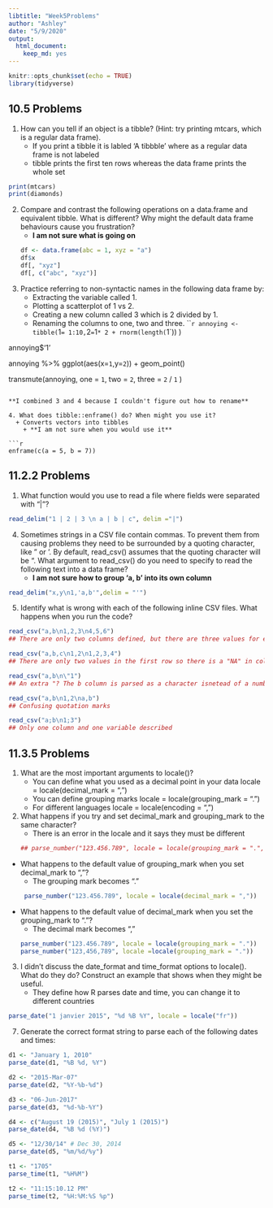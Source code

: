 ```yaml
---
libtitle: "Week5Problems"
author: "Ashley"
date: "5/9/2020"
output: 
  html_document: 
    keep_md: yes
---
```


```r
knitr::opts_chunk$set(echo = TRUE)
library(tidyverse)
```

## 10.5 Problems

1. How can you tell if an object is a tibble? (Hint: try printing mtcars, which is a regular data frame).
    + If you print a tibble it is labled 'A tibbble' where as a regular data frame is not labeled
    + tibble prints the first ten rows whereas the data frame prints the whole set 
  
```r
print(mtcars)
print(diamonds)
```

2. Compare and contrast the following operations on a data.frame and equivalent tibble. What is different? Why might the default data frame behaviours cause you frustration?
    + **I am not sure what is going on** 
```r
df <- data.frame(abc = 1, xyz = "a")
df$x
df[, "xyz"]
df[, c("abc", "xyz")]
```

3. Practice referring to non-syntactic names in the following data frame by:
    + Extracting the variable called 1.
    + Plotting a scatterplot of 1 vs 2.
    + Creating a new column called 3 which is 2 divided by 1.
    + Renaming the columns to one, two and three.
```r
annoying <- tibble(
  `1` = 1:10,
  `2` = `1` * 2 + rnorm(length(`1`))
)

annoying$'1'

annoying %>% ggplot(aes(x=`1`,y=`2`)) + geom_point()

transmute(annoying, 
            one = `1`,
            two = `2`,
             three = `2` / `1` )
  
```

**I combined 3 and 4 because I couldn't figure out how to rename**

4. What does tibble::enframe() do? When might you use it? 
  + Converts vectors into tibbles 
    + **I am not sure when you would use it**
  
```r
enframe(c(a = 5, b = 7))
```

## 11.2.2 Problems

1. What function would you use to read a file where fields were separated with
“|”?
```r

read_delim("1 | 2 | 3 \n a | b | c", delim ="|")
``` 
4. Sometimes strings in a CSV file contain commas. To prevent them from causing problems they need to be surrounded by a quoting character, like " or '. By default, read_csv() assumes that the quoting character will be ". What argument to read_csv() do you need to specify to read the following text into a data frame?
    + **I am not sure how to group 'a, b' into its own column**

```r
read_delim("x,y\n1,'a,b'",delim = "'")
```

5. Identify what is wrong with each of the following inline CSV files. What happens when you run the code?

```r
read_csv("a,b\n1,2,3\n4,5,6")
## There are only two columns defined, but there are three values for each row, the last values for each row are dropped

read_csv("a,b,c\n1,2\n1,2,3,4")
## There are only two values in the first row so there is a "NA" in column c, and the extra value in the second row is dropped

read_csv("a,b\n\"1")
## An extra "? The b column is parsed as a character isnetead of a number and there is a NA in the second column. 

read_csv("a,b\n1,2\na,b")
## Confusing quotation marks

read_csv("a;b\n1;3")
## Only one column and one variable described 

```

## 11.3.5 Problems
1. What are the most important arguments to locale()?
    + You can define what you used as a decimal point in your data locale = locale(decimal_mark = ",")
    + You can define grouping marks  locale = locale(grouping_mark = ".")
    + For different languages  locale = locale(encoding = ",")
  
2. What happens if you try and set decimal_mark and grouping_mark to the same character? 
     + There is an error in the locale and it says they must be different 
```r
## parse_number("123.456.789", locale = locale(grouping_mark = ".", decimal_mark = "."))
```
  + What happens to the default value of grouping_mark when you set decimal_mark to “,”? 
    + The grouping mark becomes "."
```r
 parse_number("123.456.789", locale = locale(decimal_mark = ","))
```

  + What happens to the default value of decimal_mark when you set the grouping_mark to “.”? 
    + The decimal mark becomes ","
```r
parse_number("123.456.789", locale = locale(grouping_mark = "."))
parse_number("123,456,789", locale =locale(grouping_mark = "."))
```

3. I didn’t discuss the date_format and time_format options to locale(). What do they do? Construct an example that shows when they might be useful.
    + They define how R parses date and time, you can change it to different countries
  
```r
parse_date("1 janvier 2015", "%d %B %Y", locale = locale("fr"))

```

7. Generate the correct format string to parse each of the following dates and times:

```r
d1 <- "January 1, 2010"
parse_date(d1, "%B %d, %Y")

d2 <- "2015-Mar-07"
parse_date(d2, "%Y-%b-%d")

d3 <- "06-Jun-2017"
parse_date(d3, "%d-%b-%Y")

d4 <- c("August 19 (2015)", "July 1 (2015)")
parse_date(d4, "%B %d (%Y)")

d5 <- "12/30/14" # Dec 30, 2014
parse_date(d5, "%m/%d/%y")

t1 <- "1705"
parse_time(t1, "%H%M")

t2 <- "11:15:10.12 PM"
parse_time(t2, "%H:%M:%S %p")
```
